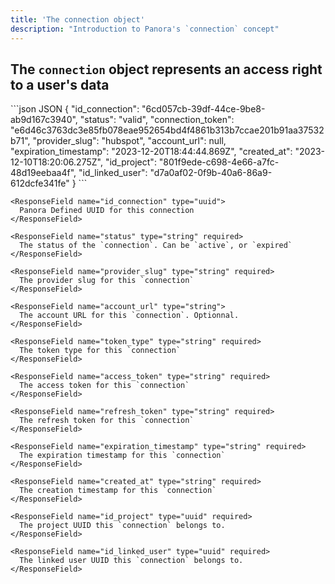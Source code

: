 ```yaml
---
title: 'The connection object'
description: "Introduction to Panora's `connection` concept"
---
```


## The `connection` object represents an access right to a user's data


<RequestExample>
```json JSON
{
    "id_connection": "6cd057cb-39df-44ce-9be8-ab9d167c3940",
    "status": "valid",
    "connection_token": "e6d46c3763dc3e85fb078eae952654bd4f4861b313b7ccae201b91aa37532b71",
    "provider_slug": "hubspot",
    "account_url": null,
    "expiration_timestamp": "2023-12-20T18:44:44.869Z",
    "created_at": "2023-12-10T18:20:06.275Z",
    "id_project": "801f9ede-c698-4e66-a7fc-48d19eebaa4f",
    "id_linked_user": "d7a0af02-0f9b-40a6-86a9-612dcfe341fe"
}
```
</RequestExample>


<ResponseField name="connection" type="Connection Object">
  <Expandable title="properties" defaultOpen="true">

    <ResponseField name="id_connection" type="uuid">
      Panora Defined UUID for this connection
    </ResponseField>

    <ResponseField name="status" type="string" required>
      The status of the `connection`. Can be `active`, or `expired`
    </ResponseField>

    <ResponseField name="provider_slug" type="string" required>
      The provider slug for this `connection`
    </ResponseField>

    <ResponseField name="account_url" type="string">
      The account URL for this `connection`. Optionnal.
    </ResponseField>

    <ResponseField name="token_type" type="string" required>
      The token type for this `connection`
    </ResponseField>

    <ResponseField name="access_token" type="string" required>
      The access token for this `connection`
    </ResponseField>

    <ResponseField name="refresh_token" type="string" required>
      The refresh token for this `connection`
    </ResponseField>

    <ResponseField name="expiration_timestamp" type="string" required>
      The expiration timestamp for this `connection`
    </ResponseField>

    <ResponseField name="created_at" type="string" required>
      The creation timestamp for this `connection`
    </ResponseField>

    <ResponseField name="id_project" type="uuid" required>
      The project UUID this `connection` belongs to.
    </ResponseField>

    <ResponseField name="id_linked_user" type="uuid" required>
      The linked user UUID this `connection` belongs to.
    </ResponseField>
    
  </Expandable>
</ResponseField>
